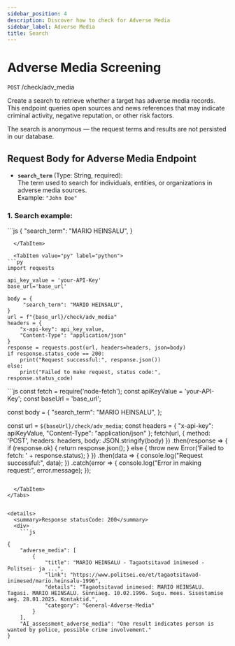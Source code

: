 ```yaml
---
sidebar_position: 4
description: Discover how to check for Adverse Media
sidebar_label: Adverse Media
title: Search
---
```


# Adverse Media Screening

`POST` /check/adv_media

Create a search to retrieve whether a target has adverse media records.  
This endpoint queries open sources and news references that may indicate criminal activity, negative reputation, or other risk factors.

The search is anonymous — the request terms and results are not persisted in our database.

## Request Body for Adverse Media Endpoint

- **`search_term`** (Type: String, required):  
  The term used to search for individuals, entities, or organizations in adverse media sources.  
  Example: `"John Doe"`


### 1. Search example:


<Tabs groupId="individual">

  <TabItem value="json" label="json">
```js
{
    "search_term": "MARIO HEINSALU",
}

```
  </TabItem>

  <TabItem value="py" label="python">
```py
import requests

api_key_value = 'your-API-Key'
base_url='base_url'

body = {
     "search_term": "MARIO HEINSALU",
}
url = f"{base_url}/check/adv_media"
headers = {
    "x-api-key": api_key_value,
    "Content-Type": "application/json"
}
response = requests.post(url, headers=headers, json=body)
if response.status_code == 200:
    print("Request successful:", response.json())
else:
    print("Failed to make request, status code:", response.status_code)
```

</TabItem>

  <TabItem value="js" label="javascript">
```js
const fetch = require('node-fetch');
const apiKeyValue = 'your-API-Key';
const baseUrl = 'base_url';

const body = {
   "search_term": "MARIO HEINSALU",
};

const url = `${baseUrl}/check/adv_media`;
const headers = {
    "x-api-key": apiKeyValue,
    "Content-Type": "application/json"
};
fetch(url, {
    method: 'POST',
    headers: headers,
    body: JSON.stringify(body)
})
.then(response => {
    if (response.ok) {
        return response.json();
    } else {
        throw new Error('Failed to fetch: ' + response.status);
    }
})
.then(data => {
    console.log("Request successful:", data);
})
.catch(error => {
    console.log("Error in making request:", error.message);
});


```

  </TabItem>
</Tabs>


<details>
  <summary>Response statusCode: 200</summary>
  <div>
    ```js

{
    "adverse_media": [
        {
            "title": "MARIO HEINSALU - Tagaotsitavad inimesed - Politsei- ja ...",
            "link": "https://www.politsei.ee/et/tagaotsitavad-inimesed/mario.heinsalu-1996",
            "details": "Tagaotsitavad inimesed: MARIO HEINSALU. Tagasi. MARIO HEINSALU. Sünniaeg. 10.02.1996. Sugu. mees. Sisestamise aeg. 28.01.2025. Kontaktid.",
            "category": "General-Adverse-Media"
        }
    ],
    "AI_assessment_adverse_media": "One result indicates person is wanted by police, possible crime involvement."
}
  
```
  </div>
</details>